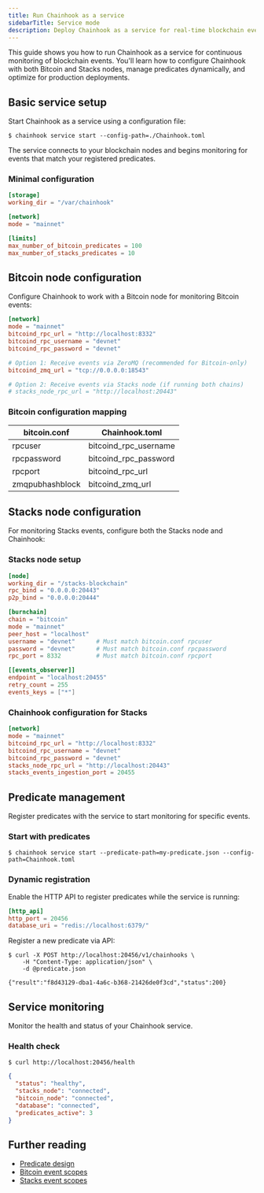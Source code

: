 ```yaml
---
title: Run Chainhook as a service
sidebarTitle: Service mode
description: Deploy Chainhook as a service for real-time blockchain event streaming with Bitcoin and Stacks nodes.
---
```


This guide shows you how to run Chainhook as a service for continuous monitoring of blockchain events. You'll learn how to configure Chainhook with both Bitcoin and Stacks nodes, manage predicates dynamically, and optimize for production deployments.

## Basic service setup

Start Chainhook as a service using a configuration file:

```terminal
$ chainhook service start --config-path=./Chainhook.toml
```

The service connects to your blockchain nodes and begins monitoring for events that match your registered predicates.

### Minimal configuration

```toml Chainhook.toml
[storage]
working_dir = "/var/chainhook"

[network]
mode = "mainnet"

[limits]
max_number_of_bitcoin_predicates = 100
max_number_of_stacks_predicates = 10
```

## Bitcoin node configuration

Configure Chainhook to work with a Bitcoin node for monitoring Bitcoin events:

```toml Chainhook.toml
[network]
mode = "mainnet"
bitcoind_rpc_url = "http://localhost:8332"
bitcoind_rpc_username = "devnet"
bitcoind_rpc_password = "devnet"

# Option 1: Receive events via ZeroMQ (recommended for Bitcoin-only)
bitcoind_zmq_url = "tcp://0.0.0.0:18543"

# Option 2: Receive events via Stacks node (if running both chains)
# stacks_node_rpc_url = "http://localhost:20443"
```

### Bitcoin configuration mapping

| bitcoin.conf | Chainhook.toml |
|--------------|----------------|
| rpcuser | bitcoind_rpc_username |
| rpcpassword | bitcoind_rpc_password |
| rpcport | bitcoind_rpc_url |
| zmqpubhashblock | bitcoind_zmq_url |

## Stacks node configuration

For monitoring Stacks events, configure both the Stacks node and Chainhook:

### Stacks node setup

```toml Stacks.toml
[node]
working_dir = "/stacks-blockchain"
rpc_bind = "0.0.0.0:20443"
p2p_bind = "0.0.0.0:20444"

[burnchain]
chain = "bitcoin"
mode = "mainnet"
peer_host = "localhost"
username = "devnet"      # Must match bitcoin.conf rpcuser
password = "devnet"      # Must match bitcoin.conf rpcpassword
rpc_port = 8332          # Must match bitcoin.conf rpcport

[[events_observer]]
endpoint = "localhost:20455"
retry_count = 255
events_keys = ["*"]
```

### Chainhook configuration for Stacks

```toml Chainhook.toml
[network]
mode = "mainnet"
bitcoind_rpc_url = "http://localhost:8332"
bitcoind_rpc_username = "devnet"
bitcoind_rpc_password = "devnet"
stacks_node_rpc_url = "http://localhost:20443"
stacks_events_ingestion_port = 20455
```

## Predicate management

Register predicates with the service to start monitoring for specific events.

### Start with predicates

```terminal
$ chainhook service start --predicate-path=my-predicate.json --config-path=Chainhook.toml
```

### Dynamic registration

Enable the HTTP API to register predicates while the service is running:

```toml Chainhook.toml
[http_api]
http_port = 20456
database_uri = "redis://localhost:6379/"
```

Register a new predicate via API:

```terminal
$ curl -X POST http://localhost:20456/v1/chainhooks \
    -H "Content-Type: application/json" \
    -d @predicate.json

{"result":"f8d43129-dba1-4a6c-b368-21426de0f3cd","status":200}
```

## Service monitoring

Monitor the health and status of your Chainhook service.

### Health check

```terminal
$ curl http://localhost:20456/health
```

```json
{
  "status": "healthy",
  "stacks_node": "connected",
  "bitcoin_node": "connected",
  "database": "connected",
  "predicates_active": 3
}
```

## Further reading

- [Predicate design](/tools/chainhook/usage)
- [Bitcoin event scopes](/tools/chainhook/reference/bitcoin-scopes)
- [Stacks event scopes](/tools/chainhook/reference/stacks-scopes)